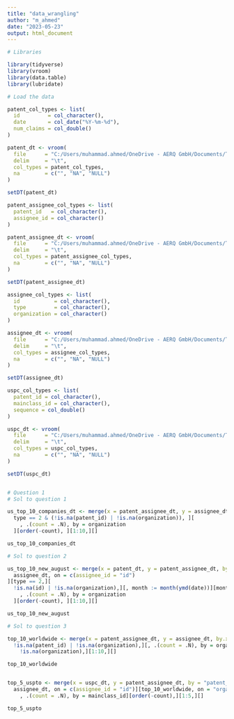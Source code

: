 ```yaml
---
title: "data_wrangling"
author: "m_ahmed"
date: "2023-05-23"
output: html_document
---
```


```r
# Libraries

library(tidyverse)
library(vroom)
library(data.table)
library(lubridate)

# Load the data

patent_col_types <- list(
  id         = col_character(),
  date       = col_date("%Y-%m-%d"),
  num_claims = col_double()
)

patent_dt <- vroom(
  file      = "C:/Users/muhammad.ahmed/OneDrive - AERQ GmbH/Documents/TUHH Start-up Engineering/Patent_data_reduced/patent.tsv",
  delim     = "\t",
  col_types = patent_col_types,
  na        = c("", "NA", "NULL")
)

setDT(patent_dt)

patent_assignee_col_types <- list(
  patent_id   = col_character(),
  assignee_id = col_character()
)

patent_assignee_dt <- vroom(
  file      = "C:/Users/muhammad.ahmed/OneDrive - AERQ GmbH/Documents/TUHH Start-up Engineering/Patent_data_reduced/patent_assignee.tsv",
  delim     = "\t",
  col_types = patent_assignee_col_types,
  na        = c("", "NA", "NULL")
)

setDT(patent_assignee_dt)

assignee_col_types <- list(
  id           = col_character(),
  type         = col_character(),
  organization = col_character()
)

assignee_dt <- vroom(
  file      = "C:/Users/muhammad.ahmed/OneDrive - AERQ GmbH/Documents/TUHH Start-up Engineering/Patent_data_reduced/assignee.tsv",
  delim     = "\t",
  col_types = assignee_col_types,
  na        = c("", "NA", "NULL")
)

setDT(assignee_dt)

uspc_col_types <- list(
  patent_id = col_character(),
  mainclass_id = col_character(),
  sequence = col_double()
)

uspc_dt <- vroom(
  file      = "C:/Users/muhammad.ahmed/OneDrive - AERQ GmbH/Documents/TUHH Start-up Engineering/Patent_data_reduced/uspc.tsv",
  delim     = "\t",
  col_types = uspc_col_types,
  na        = c("", "NA", "NULL")
)

setDT(uspc_dt)


# Question 1
# Sol to question 1

us_top_10_companies_dt <- merge(x = patent_assignee_dt, y = assignee_dt, by.x = "assignee_id", by.y = "id")[
  type == 2 & (!is.na(patent_id) | !is.na(organization)), ][
    , .(count = .N), by = organization
  ][order(-count), ][1:10,][]

us_top_10_companies_dt

# Sol to question 2

us_top_10_new_august <- merge(x = patent_dt, y = patent_assignee_dt, by.x = "id", by.y = "patent_id")[
  assignee_dt, on = c(assignee_id = "id")
][type == 2,][
  !is.na(id) | !is.na(organization),][, month := month(ymd(date))][month == 8, ][
    , .(count = .N), by = organization
  ][order(-count), ][1:10,][]

us_top_10_new_august

# Sol to question 3

top_10_worldwide <- merge(x = patent_assignee_dt, y = assignee_dt, by.x = "assignee_id", by.y = "id")[
  !is.na(patent_id) | !is.na(organization),][, .(count = .N), by = organization][order(-count),][
    !is.na(organization),][1:10,][]

top_10_worldwide


top_5_uspto <- merge(x = uspc_dt, y = patent_assignee_dt, by = "patent_id")[
  assignee_dt, on = c(assignee_id = "id")][top_10_worldwide, on = "organization"][
    , .(count = .N), by = mainclass_id][order(-count),][1:5,][]

top_5_uspto

```


